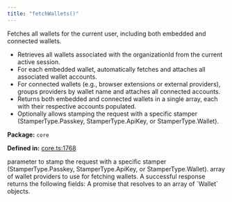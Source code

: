 ```yaml
---
title: "fetchWallets()"
---
```



<H3Bordered text="Overview" />

Fetches all wallets for the current user, including both embedded and connected wallets.

<ul>
  <li>Retrieves all wallets associated with the organizationId from the current active session.</li>
  <li>For each embedded wallet, automatically fetches and attaches all associated wallet accounts.</li>
  <li>For connected wallets (e.g., browser extensions or external providers), groups providers by wallet name and attaches all connected accounts.</li>
  <li>Returns both embedded and connected wallets in a single array, each with their respective accounts populated.</li>
  <li>Optionally allows stamping the request with a specific stamper (StamperType.Passkey, StamperType.ApiKey, or StamperType.Wallet).</li>
</ul>

<p><strong>Package:</strong> <code>core</code></p>

<p><strong>Defined in:</strong> <a href="https://github.com/tkhq/sdk/blob/main/packages/core/src/__clients__/core.ts#L1768">core.ts:1768</a></p>

<H3Bordered text="Parameters" />

<ParamField body="params" type='object' required={false} path="params" >
  <Expandable title="params details">
    <NestedParam parentKey="params" childKey="stampWith" type='StamperType' required={false}>
parameter to stamp the request with a specific stamper (StamperType.Passkey, StamperType.ApiKey, or StamperType.Wallet).
</NestedParam>
    <NestedParam parentKey="params" childKey="walletProviders" type='WalletProvider[]' required={false}>
array of wallet providers to use for fetching wallets.
</NestedParam>
  </Expandable>
</ParamField>

<H3Bordered text="Response" />
A successful response returns the following fields:

<ResponseField name="returns" type="Wallet[]" required={true} >
  A promise that resolves to an array of `Wallet` objects.
</ResponseField>

